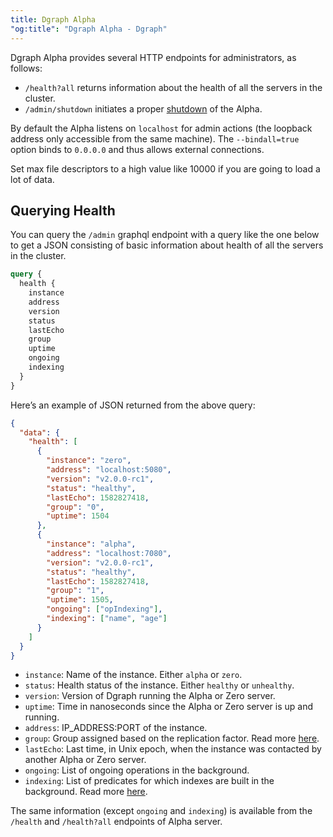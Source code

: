 ```yaml
---
title: Dgraph Alpha
"og:title": "Dgraph Alpha - Dgraph"
---
```



<DgraphWIP />

Dgraph Alpha provides several HTTP endpoints for administrators, as follows:

- `/health?all` returns information about the health of all the servers in the
  cluster.
- `/admin/shutdown` initiates a proper
  [shutdown](./overview#shutting-down-database) of the Alpha.

By default the Alpha listens on `localhost` for admin actions (the loopback
address only accessible from the same machine). The `--bindall=true` option
binds to `0.0.0.0` and thus allows external connections.

<Tip>
  Set max file descriptors to a high value like 10000 if you are going to load a
  lot of data.
</Tip>

## Querying Health

You can query the `/admin` graphql endpoint with a query like the one below to
get a JSON consisting of basic information about health of all the servers in
the cluster.

```graphql
query {
  health {
    instance
    address
    version
    status
    lastEcho
    group
    uptime
    ongoing
    indexing
  }
}
```

Here’s an example of JSON returned from the above query:

```json
{
  "data": {
    "health": [
      {
        "instance": "zero",
        "address": "localhost:5080",
        "version": "v2.0.0-rc1",
        "status": "healthy",
        "lastEcho": 1582827418,
        "group": "0",
        "uptime": 1504
      },
      {
        "instance": "alpha",
        "address": "localhost:7080",
        "version": "v2.0.0-rc1",
        "status": "healthy",
        "lastEcho": 1582827418,
        "group": "1",
        "uptime": 1505,
        "ongoing": ["opIndexing"],
        "indexing": ["name", "age"]
      }
    ]
  }
}
```

- `instance`: Name of the instance. Either `alpha` or `zero`.
- `status`: Health status of the instance. Either `healthy` or `unhealthy`.
- `version`: Version of Dgraph running the Alpha or Zero server.
- `uptime`: Time in nanoseconds since the Alpha or Zero server is up and
  running.
- `address`: IP_ADDRESS:PORT of the instance.
- `group`: Group assigned based on the replication factor. Read more
  [here](./cluster-setup).
- `lastEcho`: Last time, in Unix epoch, when the instance was contacted by
  another Alpha or Zero server.
- `ongoing`: List of ongoing operations in the background.
- `indexing`: List of predicates for which indexes are built in the background.
  Read more [here](/dgraph/dql/schema#indexes-in-background).

The same information (except `ongoing` and `indexing`) is available from the
`/health` and `/health?all` endpoints of Alpha server.
